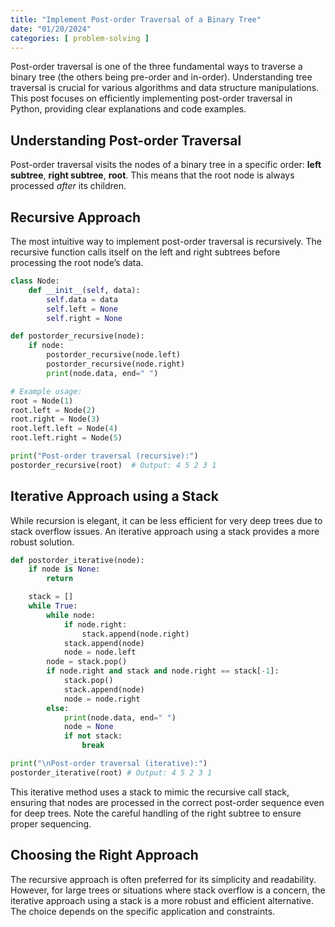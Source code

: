 ```yaml
---
title: "Implement Post-order Traversal of a Binary Tree"
date: "01/20/2024"
categories: [ problem-solving ]
---
```


Post-order traversal is one of the three fundamental ways to traverse a binary tree (the others being pre-order and in-order).  Understanding tree traversal is crucial for various algorithms and data structure manipulations.  This post focuses on efficiently implementing post-order traversal in Python, providing clear explanations and code examples.


## Understanding Post-order Traversal

Post-order traversal visits the nodes of a binary tree in a specific order:  **left subtree**, **right subtree**, **root**.  This means that the root node is always processed *after* its children.


## Recursive Approach

The most intuitive way to implement post-order traversal is recursively.  The recursive function calls itself on the left and right subtrees before processing the root node's data.

```python
class Node:
    def __init__(self, data):
        self.data = data
        self.left = None
        self.right = None

def postorder_recursive(node):
    if node:
        postorder_recursive(node.left)
        postorder_recursive(node.right)
        print(node.data, end=" ")

# Example usage:
root = Node(1)
root.left = Node(2)
root.right = Node(3)
root.left.left = Node(4)
root.left.right = Node(5)

print("Post-order traversal (recursive):")
postorder_recursive(root)  # Output: 4 5 2 3 1
```

## Iterative Approach using a Stack

While recursion is elegant, it can be less efficient for very deep trees due to stack overflow issues. An iterative approach using a stack provides a more robust solution.


```python
def postorder_iterative(node):
    if node is None:
        return

    stack = []
    while True:
        while node:
            if node.right:
                stack.append(node.right)
            stack.append(node)
            node = node.left
        node = stack.pop()
        if node.right and stack and node.right == stack[-1]:
            stack.pop()
            stack.append(node)
            node = node.right
        else:
            print(node.data, end=" ")
            node = None
            if not stack:
                break

print("\nPost-order traversal (iterative):")
postorder_iterative(root) # Output: 4 5 2 3 1
```

This iterative method uses a stack to mimic the recursive call stack, ensuring that nodes are processed in the correct post-order sequence even for deep trees.  Note the careful handling of the right subtree to ensure proper sequencing.


## Choosing the Right Approach

The recursive approach is often preferred for its simplicity and readability. However, for large trees or situations where stack overflow is a concern, the iterative approach using a stack is a more robust and efficient alternative. The choice depends on the specific application and constraints.

